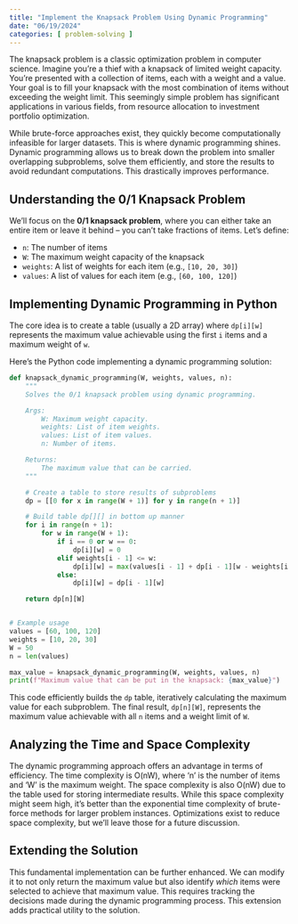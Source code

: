 ```yaml
---
title: "Implement the Knapsack Problem Using Dynamic Programming"
date: "06/19/2024"
categories: [ problem-solving ]
---
```


The knapsack problem is a classic optimization problem in computer science. Imagine you're a thief with a knapsack of limited weight capacity. You're presented with a collection of items, each with a weight and a value. Your goal is to fill your knapsack with the most combination of items without exceeding the weight limit. This seemingly simple problem has significant applications in various fields, from resource allocation to investment portfolio optimization.

While brute-force approaches exist, they quickly become computationally infeasible for larger datasets.  This is where dynamic programming shines.  Dynamic programming allows us to break down the problem into smaller overlapping subproblems, solve them efficiently, and store the results to avoid redundant computations. This drastically improves performance.


## Understanding the 0/1 Knapsack Problem

We'll focus on the **0/1 knapsack problem**, where you can either take an entire item or leave it behind – you can't take fractions of items.  Let's define:

* `n`: The number of items
* `W`: The maximum weight capacity of the knapsack
* `weights`: A list of weights for each item (e.g., `[10, 20, 30]`)
* `values`: A list of values for each item (e.g., `[60, 100, 120]`)


## Implementing Dynamic Programming in Python

The core idea is to create a table (usually a 2D array) where `dp[i][w]` represents the maximum value achievable using the first `i` items and a maximum weight of `w`.

Here's the Python code implementing a dynamic programming solution:

```python
def knapsack_dynamic_programming(W, weights, values, n):
    """
    Solves the 0/1 knapsack problem using dynamic programming.

    Args:
        W: Maximum weight capacity.
        weights: List of item weights.
        values: List of item values.
        n: Number of items.

    Returns:
        The maximum value that can be carried.
    """

    # Create a table to store results of subproblems
    dp = [[0 for x in range(W + 1)] for y in range(n + 1)]

    # Build table dp[][] in bottom up manner
    for i in range(n + 1):
        for w in range(W + 1):
            if i == 0 or w == 0:
                dp[i][w] = 0
            elif weights[i - 1] <= w:
                dp[i][w] = max(values[i - 1] + dp[i - 1][w - weights[i - 1]], dp[i - 1][w])
            else:
                dp[i][w] = dp[i - 1][w]

    return dp[n][W]


# Example usage
values = [60, 100, 120]
weights = [10, 20, 30]
W = 50
n = len(values)

max_value = knapsack_dynamic_programming(W, weights, values, n)
print(f"Maximum value that can be put in the knapsack: {max_value}")

```

This code efficiently builds the `dp` table, iteratively calculating the maximum value for each subproblem. The final result, `dp[n][W]`, represents the maximum value achievable with all `n` items and a weight limit of `W`.


##  Analyzing the Time and Space Complexity

The dynamic programming approach offers an advantage in terms of efficiency. The time complexity is O(nW), where 'n' is the number of items and 'W' is the maximum weight. The space complexity is also O(nW) due to the table used for storing intermediate results. While this space complexity might seem high, it's better than the exponential time complexity of brute-force methods for larger problem instances. Optimizations exist to reduce space complexity, but we'll leave those for a future discussion.


## Extending the Solution

This fundamental implementation can be further enhanced. We can modify it to not only return the maximum value but also identify *which* items were selected to achieve that maximum value.  This requires tracking the decisions made during the dynamic programming process. This extension adds practical utility to the solution.


